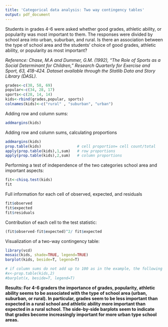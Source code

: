 ```yaml
---
title: 'Categorical data analysis: Two way contingency tables'
output: pdf_document
---
```


Students in grades 4-6 were asked whether good grades, athletic ability, or popularity was most important to them. The responses were divided by school area into urban, suburban, and rural. Is there an association between the type of school area and the students' choice of good grades, athletic ability, or popularity as most important?  

*Reference: Chase, M.A and Dummer, G.M. (1992), "The Role of Sports as a Social Determinant for Children," Research Quarterly for Exercise and Sport, 63, 418-424. Dataset available through the Statlib Data and Story Library (DASL).*

```r
grades<-c(38, 58, 69)
popular<-c(34, 28, 17)
sports<-c(28, 14, 14)
kids<-rbind(grades,popular, sports)
colnames(kids)<-c("rural" , "suburban", "urban")
```

Adding row and column sums:
```r
addmargins(kids)
```

Adding row and column sums, calculating proportions
```r
addmargins(kids)
prop.table(kids)                # cell proportion= cell count/total
apply(prop.table(kids),1,sum)   # row proportions
apply(prop.table(kids),2,sum)   # column proportions
```

Performing a test of independence of the two categories school area and important aspects:
```r
fit<-chisq.test(kids)
fit
```

Full information for each cell of observed, expected, and residuals
```r
fit$observed
fit$expected
fit$residuals
```

Contribution of each cell to the test statistic:
```r
(fit$observed-fit$expected)^2/ fit$expected
```

Visualization of a two-way contingency table:

```r
library(vcd)
mosaic(kids, shade=TRUE, legend=TRUE)
barplot(kids, beside=T, legend=T)

# if column sums do not add up to 100 as in the example, the following will produce such barplots
#x<-prop.table(kids,2)
#barplot(x, beside=T, legend=T)
```

__Results: For 4-6 graders the importance of grades, popularity, athletic ability seems to be associated with the type of school area (urban, suburban, or rural). In particular, grades seem to be less important than expected in a rural school and athletic ability more important than expected in a rural school. The side-by-side barplots seem to indicate that grades become increasingly important for more urban type school areas.__
